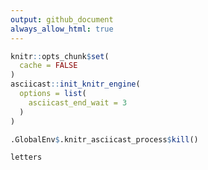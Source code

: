 ```yaml
---
output: github_document
always_allow_html: true
---
```


```r
knitr::opts_chunk$set(
  cache = FALSE
)
asciicast::init_knitr_engine(
  options = list(
    asciicast_end_wait = 3
  )
)

```

```r
.GlobalEnv$.knitr_asciicast_process$kill()
```

```asciicast
letters
```
